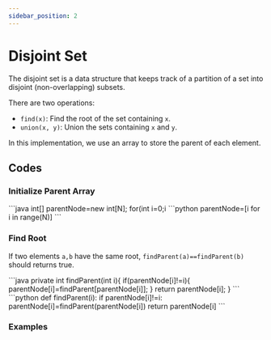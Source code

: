 ```yaml
---
sidebar_position: 2
---
```



# Disjoint Set

The disjoint set is a data structure that keeps track of a partition of a set into disjoint (non-overlapping) subsets.

There are two operations:

- `find(x)`: Find the root of the set containing `x`.
- `union(x, y)`: Union the sets containing `x` and `y`.

In this implementation, we use an array to store the parent of each element.

## Codes

### Initialize Parent Array

<Tabs>
<TabItem value="Java" label="Java">
```java
int[] parentNode=new int[N];
for(int i=0;i<N;i++){
   parentNode[i]=i;
}
```
</TabItem>
<TabItem value="Python" label="Python">
```python
parentNode=[i for i in range(N)]
```
</TabItem>
</Tabs>

### Find Root

If two elements `a,b` have the same root, `findParent(a)==findParent(b)` should returns true.

<Tabs>
<TabItem value="Java" label="Java">
```java
private int findParent(int i){
   if(parentNode[i]!=i){
      parentNode[i]=findParent[parentNode[i]];
   }
   return parentNode[i];
}
```
</TabItem>
<TabItem value="Python" label="Python">
```python
def findParent(i):
    if parentNode[i]!=i:
        parentNode[i]=findParent(parentNode[i])
    return parentNode[i]
```
</TabItem>
</Tabs>

### Examples